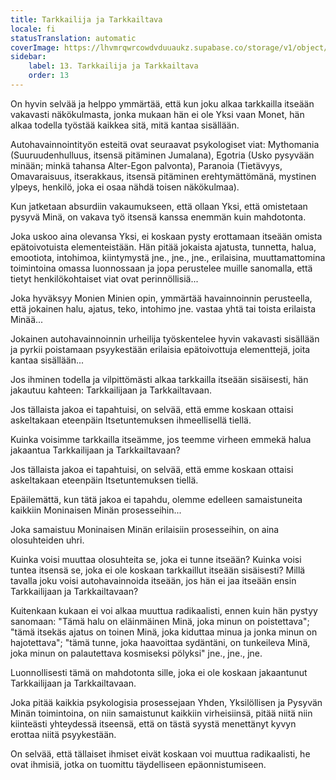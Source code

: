 ```yaml
---
title: Tarkkailija ja Tarkkailtava
locale: fi
statusTranslation: automatic
coverImage: https://lhvmrqwrcowdvduuaukz.supabase.co/storage/v1/object/public/strapi-uploads/small_cover-tratado-de-psicologia-revolucionaria.webp-5e15e1cec4e0ebebcde5d7fc7565d8fd.webp
sidebar:
    label: 13. Tarkkailija ja Tarkkailtava
    order: 13
---
```

On hyvin selvää ja helppo ymmärtää, että kun joku alkaa tarkkailla itseään vakavasti näkökulmasta, jonka mukaan hän ei ole Yksi vaan Monet, hän alkaa todella työstää kaikkea sitä, mitä kantaa sisällään.

Autohavainnointityön esteitä ovat seuraavat psykologiset viat: Mythomania (Suuruudenhulluus, itsensä pitäminen Jumalana), Egotria (Usko pysyvään minään; minkä tahansa Alter-Egon palvonta), Paranoia (Tietävyys, Omavaraisuus, itserakkaus, itsensä pitäminen erehtymättömänä, mystinen ylpeys, henkilö, joka ei osaa nähdä toisen näkökulmaa).

Kun jatketaan absurdiin vakaumukseen, että ollaan Yksi, että omistetaan pysyvä Minä, on vakava työ itsensä kanssa enemmän kuin mahdotonta.

Joka uskoo aina olevansa Yksi, ei koskaan pysty erottamaan itseään omista epätoivotuista elementeistään. Hän pitää jokaista ajatusta, tunnetta, halua, emootiota, intohimoa, kiintymystä jne., jne., jne., erilaisina, muuttamattomina toimintoina omassa luonnossaan ja jopa perustelee muille sanomalla, että tietyt henkilökohtaiset viat ovat perinnöllisiä...

Joka hyväksyy Monien Minien opin, ymmärtää havainnoinnin perusteella, että jokainen halu, ajatus, teko, intohimo jne. vastaa yhtä tai toista erilaista Minää...

Jokainen autohavainnoinnin urheilija työskentelee hyvin vakavasti sisällään ja pyrkii poistamaan psyykestään erilaisia epätoivottuja elementtejä, joita kantaa sisällään...

Jos ihminen todella ja vilpittömästi alkaa tarkkailla itseään sisäisesti, hän jakautuu kahteen: Tarkkailijaan ja Tarkkailtavaan.

Jos tällaista jakoa ei tapahtuisi, on selvää, että emme koskaan ottaisi askeltakaan eteenpäin Itsetuntemuksen ihmeellisellä tiellä.

Kuinka voisimme tarkkailla itseämme, jos teemme virheen emmekä halua jakaantua Tarkkailijaan ja Tarkkailtavaan?

Jos tällaista jakoa ei tapahtuisi, on selvää, että emme koskaan ottaisi askeltakaan eteenpäin Itsetuntemuksen tiellä.

Epäilemättä, kun tätä jakoa ei tapahdu, olemme edelleen samaistuneita kaikkiin Moninaisen Minän prosesseihin...

Joka samaistuu Moninaisen Minän erilaisiin prosesseihin, on aina olosuhteiden uhri.

Kuinka voisi muuttaa olosuhteita se, joka ei tunne itseään? Kuinka voisi tuntea itsensä se, joka ei ole koskaan tarkkaillut itseään sisäisesti? Millä tavalla joku voisi autohavainnoida itseään, jos hän ei jaa itseään ensin Tarkkailijaan ja Tarkkailtavaan?

Kuitenkaan kukaan ei voi alkaa muuttua radikaalisti, ennen kuin hän pystyy sanomaan: "Tämä halu on eläinmäinen Minä, joka minun on poistettava"; "tämä itsekäs ajatus on toinen Minä, joka kiduttaa minua ja jonka minun on hajotettava"; "tämä tunne, joka haavoittaa sydäntäni, on tunkeileva Minä, joka minun on palautettava kosmiseksi pölyksi" jne., jne., jne.

Luonnollisesti tämä on mahdotonta sille, joka ei ole koskaan jakaantunut Tarkkailijaan ja Tarkkailtavaan.

Joka pitää kaikkia psykologisia prosessejaan Yhden, Yksilöllisen ja Pysyvän Minän toimintoina, on niin samaistunut kaikkiin virheisiinsä, pitää niitä niin kiinteästi yhteydessä itseensä, että on tästä syystä menettänyt kyvyn erottaa niitä psyykestään.

On selvää, että tällaiset ihmiset eivät koskaan voi muuttua radikaalisti, he ovat ihmisiä, jotka on tuomittu täydelliseen epäonnistumiseen.

